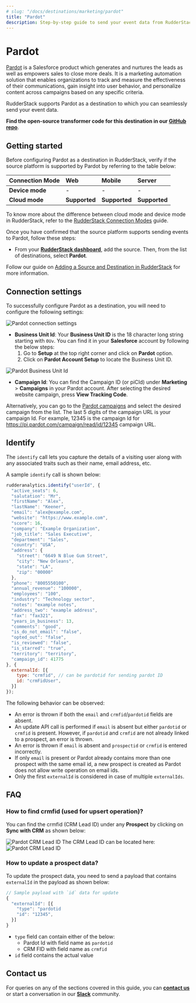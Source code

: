 ```yaml
---
# slug: "/docs/destinations/marketing/pardot"
title: "Pardot"
description: Step-by-step guide to send your event data from RudderStack to Pardot.
---
```


# Pardot

[Pardot](https://www.pardot.com/) is a Salesforce product which generates and nurtures the leads as well as empowers sales to close more deals. It is a marketing automation solution that enables organizations to track and measure the effectiveness of their communications, gain insight into user behavior, and personalize content across campaigns based on any specific criteria.

RudderStack supports Pardot as a destination to which you can seamlessly send your event data.

<div class="successBlock">

  <strong>Find the open-source transformer code for this destination in our <a href="https://github.com/rudderlabs/rudder-transformer/tree/master/v0/destinations/pardot">GitHub repo</a></strong>.
</div>

## Getting started

Before configuring Pardot as a destination in RudderStack, verify if the source platform is supported by Pardot by referring to the table below:

| **Connection Mode** | **Web**       | **Mobile**    | **Server**    |
| :------------------ | :------------ | :------------ | :------------ |
| **Device mode**     | -             | -             | -             |
| **Cloud mode**      | **Supported** | **Supported** | **Supported** |

<div class="infoBlock">

To know more about the difference between cloud mode and device mode in RudderStack, refer to the <a href="https://rudderstack.com/docs/connections/rudderstack-connection-modes/">RudderStack Connection Modes</a> guide.
</div>

Once you have confirmed that the source platform supports sending events to Pardot, follow these steps:

- From your [**RudderStack dashboard**](https://app.rudderstack.com/), add the source. Then, from the list of destinations, select **Pardot**.

<div class="infoBlock">

Follow our guide on <a href="https://rudderstack.com/docs/connections/adding-source-and-destination-rudderstack/">Adding a Source and Destination in RudderStack</a> for more information.
</div>

## Connection settings

To successfully configure Pardot as a destination, you will need to configure the following settings:

<img src="../../assets/event-stream-destinations/pardot-connection-settings3.png" alt="Pardot connection settings"/>

- **Business Unit Id**: Your **Business Unit ID** is the 18 character long string starting with `0Uv`. You can find it in your **Salesforce** account by following the below steps:
  1. Go to **Setup** at the top right corner and click on **Pardot** option. 
  2. Click on **Pardot Account Setup** to locate the Business Unit ID.

<img src="../../assets/event-stream-destinations/pardot-business-unit-id.png" alt="Pardot Business Unit Id"/>

- **Campaign Id**: You can find the Campaign ID (or piCId) under **Marketing** > **Campaigns** in your Pardot account. After selecting the desired website campaign, press **View Tracking Code**.

<div class="infoBlock">
  
Alternatively, you can go to the <a href="https://pi.pardot.com/campaign">Pardot campaigns</a> and select the desired campaign from the list. The last 5 digits of the campaign URL is your campaign Id. For example, 12345 is the campaign Id for https://pi.pardot.com/campaign/read/id/12345 campaign URL.

</div>

## Identify

The `identify` call lets you capture the details of a visiting user along with any associated traits such as their name, email address, etc.

A sample `identify` call is shown below:

```javascript
rudderanalytics.identify("userId", {
  "active_seats": 6,
  "salutation": "Mr",
  "firstName": "Alex",
  "lastName": "Keener",
  "email": "alex@example.com",
  "website": "https://www.example.com",
  "score": 16,
  "company": "Example Organization",
  "job_title": "Sales Executive",
  "department": "Sales",
  "country": "USA",
  "address": {
    "street": "6649 N Blue Gum Street",
    "city": "New Orleans",
    "state": "LA",
    "zip": "00000"
  },
  "phone": "8005550100",
  "annual_revenue": "100000",
  "employees": "100",
  "industry": "Technology sector",
  "notes": "example notes",
  "address_two": "example address",
  "fax": "fax321",
  "years_in_business": 13,
  "comments": "good",
  "is_do_not_email": "false",
  "opted_out": "false",
  "is_reviewed": "false",
  "is_starred": "true",
  "territory": "territory",
  "campaign_id": 41775
}, {
  externalId: [{
    type: "crmfid", // can be pardotid for sending pardot ID
    id: "crmFidUser",
  }]
});
```
The following behavior can be observed:
* An error is thrown if both the `email` and `crmfid`/`pardotid` fields are absent.
* An update API call is performed if `email` is absent but either `pardotid` or `crmfid` is present. However, if `pardotid` and `crmfid` are not already linked to a prospect, an error is thrown.
* An error is thrown if `email` is absent and `prospectid` or `crmfid` is entered incorrectly.
* If only `email` is present or Pardot already contains more than one prospect with the same email id, a new prospect is created as Pardot does not allow write operation on email ids.
* Only the first `externalId` is considered in case of multiple `externalIds`.


## FAQ

### How to find crmfid (used for upsert operation)?
You can find the crmfid (CRM Lead ID) under any **Prospect** by clicking on **Sync with CRM** as shown below:

<img src="../../assets/event-stream-destinations/Pardot-crmfid1.png" alt="Pardot CRM Lead ID"/>
The CRM Lead ID can be located here:
<img src="../../assets/event-stream-destinations/Pardot-crmfid2.png" alt="Pardot CRM Lead ID"/>

### How to update a prospect data?

To update the prospect data, you need to send a payload that contains `externalId` in the payload as shown below:
```javascript
// Sample payload with `id` data for update
{
  "externalId": [{
    "type": "pardotid
    "id": "12345",
  }]
}
```
- `type` field can contain either of the below:
  - Pardot Id with field name as `pardotid`
  - CRM FID with field name as `crmfid`
- `id` field contains the actual value

## Contact us

For queries on any of the sections covered in this guide, you can [**contact us**](mailto:%20docs@rudderstack.com) or start a conversation in our [**Slack**](https://rudderstack.com/join-rudderstack-slack-community) community.
